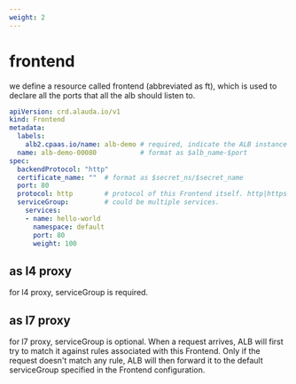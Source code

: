 ```yaml
---
weight: 2 
---
```

# frontend
we define a resource called frontend (abbreviated as ft), which is used to declare all the ports that all the alb should listen to.
```yaml
apiVersion: crd.alauda.io/v1
kind: Frontend
metadata:
  labels:
    alb2.cpaas.io/name: alb-demo # required, indicate the ALB instance to which this Frontend belongs to
  name: alb-demo-00080           # format as $alb_name-$port
spec:
  backendProtocol: "http"
  certificate_name: ""  # format as $secret_ns/$secret_name
  port: 80              
  protocol: http        # protocol of this Frontend itself. http|https|grpc|grpcs for l7 proxy. tcp|udp for l4 proxy
  serviceGroup:         # could be multiple services.
    services:
    - name: hello-world
      namespace: default
      port: 80
      weight: 100
```
## as l4 proxy 
for l4 proxy, serviceGroup is required.

## as l7 proxy
for l7 proxy, serviceGroup is optional. When a request arrives, ALB will first try to match it against rules associated with this Frontend. Only if the request doesn't match any rule, ALB will then forward it to the default serviceGroup specified in the Frontend configuration.
